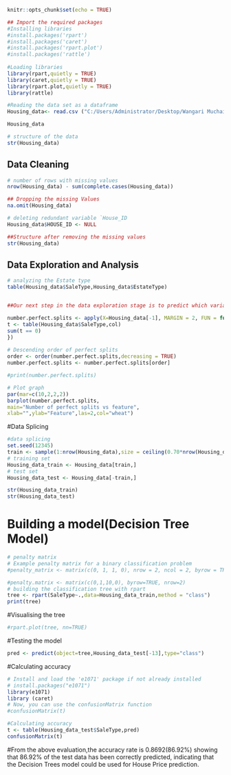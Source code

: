 
```{r setup, include=FALSE}
knitr::opts_chunk$set(echo = TRUE)
```

```{r Decision tree Project}
## Import the required packages
#Installing libraries
#install.packages('rpart')
#install.packages('caret')
#install.packages('rpart.plot')
#install.packages('rattle')
 
#Loading libraries
library(rpart,quietly = TRUE)
library(caret,quietly = TRUE)
library(rpart.plot,quietly = TRUE)
library(rattle)
```
```{r Load in the Data}
#Reading the data set as a dataframe
Housing_data<- read.csv ("C:/Users/Administrator/Desktop/Wangari Muchai/UON/Semester 2/Machine Learning/Datasets/R1_House_Sale_Price.csv")

Housing_data

# structure of the data
str(Housing_data)
```
## Data Cleaning
```{r Data Cleaning}
# number of rows with missing values
nrow(Housing_data) - sum(complete.cases(Housing_data))

## Dropping the missing Values
na.omit(Housing_data)

# deleting redundant variable `House_ID 
Housing_data$HOUSE_ID <- NULL

##Structure after removing the missing values
str(Housing_data)
```

## Data Exploration and Analysis
```{r Data Exploration}
# analyzing the Estate type
table(Housing_data$SaleType,Housing_data$EstateType)


##Our next step in the data exploration stage is to predict which variable would be the best one for splitting the Decision Trees

number.perfect.splits <- apply(X=Housing_data[-1], MARGIN = 2, FUN = function(col){
t <- table(Housing_data$SaleType,col)
sum(t == 0)
})
 
# Descending order of perfect splits
order <- order(number.perfect.splits,decreasing = TRUE)
number.perfect.splits <- number.perfect.splits[order]

#print(number.perfect.splits)

# Plot graph
par(mar=c(10,2,2,2))
barplot(number.perfect.splits,
main="Number of perfect splits vs feature",
xlab="",ylab="Feature",las=2,col="wheat")
```


#Data Splicing
```{r Data splitting}
#data splicing
set.seed(12345)
train <- sample(1:nrow(Housing_data),size = ceiling(0.70*nrow(Housing_data)),replace = FALSE)
# training set
Housing_data_train <- Housing_data[train,]
# test set
Housing_data_test <- Housing_data[-train,]

str(Housing_data_train)
str(Housing_data_test)
```




# Building a model(Decision Tree Model)
```{r  Building a model}
# penalty matrix
# Example penalty matrix for a binary classification problem
#penalty_matrix <- matrix(c(0, 1, 1, 0), nrow = 2, ncol = 2, byrow = TRUE)

#penalty.matrix <- matrix(c(0,1,10,0), byrow=TRUE, nrow=2)
# building the classification tree with rpart
tree <- rpart(SaleType~.,data=Housing_data_train,method = "class")
print(tree)

```


#Visualising the tree
```{r Visualising the tree}

#rpart.plot(tree, nn=TRUE)
```
#Testing the model

```{r Testing the model }

pred <- predict(object=tree,Housing_data_test[-13],type="class")

```

#Calculating accuracy


```{r Calculating accuracy}
# Install and load the 'e1071' package if not already installed
# install.packages("e1071")
library(e1071)
library (caret)
# Now, you can use the confusionMatrix function
#confusionMatrix(t)

#Calculating accuracy
t <- table(Housing_data_test$SaleType,pred)
confusionMatrix(t)

```
#From the above evaluation,the accuracy rate is 0.8692(86.92%) showing that 86.92% of the test data has been correctly predicted, indicating that the Decision Trees model could be used for House Price prediction.
